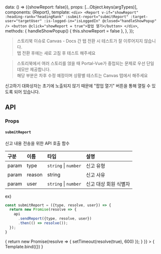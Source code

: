 
<Meta
  title="Organisms/Report"
  component={Report}
  decorators={[portalPlayGround]}
  argTypes={{}}
/>

  data: () => ({showReport: false}),
  props: [...Object.keys(argTypes)],
  components: {Report},
  template: `
    <div>
      <Report
        v-if="showReport"
        :heading-rank="headingRank"
        :submit-report="submitReport"
        :target-user="targetUser"
        :is-logged-in="isLoggedIn"
        @closed="handleShowPopup"
      />
      <button @click="showReport = true">팝업 열기</button>
    </div>
  `,
  methods: {
    handleShowPopup() {
      this.showReport = false
    },
  },
});

> 스토리북 이슈로 Canvas - Docs 간 탭 전환 시 테스트가 잘 이루어지지 않습니다.   
> 탭 전환 후에는 새로 고침 후 테스트 해주세요

> 스토리북에서 여러 스토리를 얹을 때 Portal-Vue가 중첩되는 문제로 우선 단일 데모만 제공합니다.   
> 해당 부분은 차후 수정 예정이며 상황별 테스트는 Canvas 탭에서 해주세요

신고하기 대화상자는 초기에 노출되지 않기 때문에 "팝업 열기" 버튼을 통해 열릴 수 있도록 
되어 있습니다.

## API

### Props

#### `submitReport`

신고 내용 전송을 위한 API 호출 함수

|구분|이름|타입|설명|
|:--|:--|:--|:--|
|param|type|`string` \| `number`|신고 유형|
|param|reason|string|신고 사유|
|param|user|`string` \| `number`|신고 대상 회원 식별자|

ex)

```javascript
const submitReport = ({type, resolve, user}) => {
  return new Promise(resolve => {
    api
      .sendReport({type, resolve, user})
      .then(() => resolve());
  });
}
```


<Canvas>
  <Story
    name="success"
    args = {{
      headingRank: 2,
      targetUser: `joker`,
      submitReport: ({type, resolve, user}) => {
        return new Promise(resolve => {
          setTimeout(resolve(true), 600)
        });
      }
    }}
  >
    { Template.bind({}) }
  </Story>
</Canvas>
